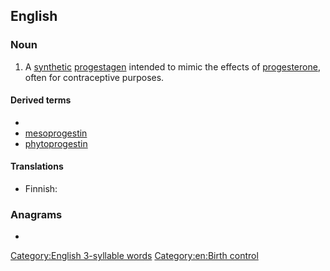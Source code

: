 ==English==

===Noun===
{{wikipedia}}
{{en-noun|~}}

# {{lb|en|chemistry}} A [[synthetic]] [[progestagen]] intended to mimic the effects of [[progesterone]], often for contraceptive purposes.

====Derived terms====
* {{l|en|antiprogestin}}
* [[mesoprogestin]]
* [[phytoprogestin]]

====Translations====
{{trans-top|synthetic progestagen}}
* Finnish: {{t|fi|progestiini}}
{{trans-mid}}
{{trans-bottom}}

===Anagrams===
* {{anagrams|en|a=eginoprst|G proteins|G-proteins|postering|reposting}}

[[Category:English 3-syllable words]]
[[Category:en:Birth control]]